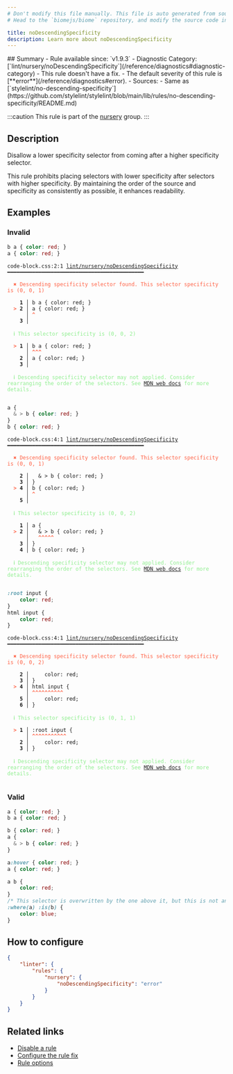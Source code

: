 ```yaml
---
# Don't modify this file manually. This file is auto generated from source, and you will lose your changes next time the website is built.
# Head to the `biomejs/biome` repository, and modify the source code in there.

title: noDescendingSpecificity
description: Learn more about noDescendingSpecificity
---
```


<Tabs>
<TabItem label="CSS" icon="seti:css">
## Summary
- Rule available since: `v1.9.3`
- Diagnostic Category: [`lint/nursery/noDescendingSpecificity`](/reference/diagnostics#diagnostic-category)
- This rule doesn't have a fix.
- The default severity of this rule is [**error**](/reference/diagnostics#error).
- Sources: 
  - Same as [`stylelint/no-descending-specificity`](https://github.com/stylelint/stylelint/blob/main/lib/rules/no-descending-specificity/README.md)

:::caution
This rule is part of the [nursery](/linter/rules/#nursery) group.
:::
## Description
Disallow a lower specificity selector from coming after a higher specificity selector.

This rule prohibits placing selectors with lower specificity after selectors with higher specificity.
By maintaining the order of the source and specificity as consistently as possible, it enhances readability.

## Examples

### Invalid

```css
b a { color: red; }
a { color: red; }
```

<pre class="language-text"><code class="language-text">code-block.css:2:1 <a href="https://biomejs.dev/linter/rules/no-descending-specificity">lint/nursery/noDescendingSpecificity</a> ━━━━━━━━━━━━━━━━━━━━━━━━━━━━━━━━━━━━━━━━━━━━<br /><br />  <strong><span style="color: Tomato;">✖</span></strong> <span style="color: Tomato;">Descending specificity selector found. This selector specificity is (0, 0, 1)</span><br />  <br />    <strong>1 │ </strong>b a &#123; color: red; &#125;<br />  <strong><span style="color: Tomato;">&gt;</span></strong> <strong>2 │ </strong>a &#123; color: red; &#125;<br />   <strong>   │ </strong><strong><span style="color: Tomato;">^</span></strong><br />    <strong>3 │ </strong><br />  <br />  <strong><span style="color: lightgreen;">ℹ</span></strong> <span style="color: lightgreen;">This selector specificity is (0, 0, 2)</span><br />  <br />  <strong><span style="color: Tomato;">&gt;</span></strong> <strong>1 │ </strong>b a &#123; color: red; &#125;<br />   <strong>   │ </strong><strong><span style="color: Tomato;">^</span></strong><strong><span style="color: Tomato;">^</span></strong><strong><span style="color: Tomato;">^</span></strong><br />    <strong>2 │ </strong>a &#123; color: red; &#125;<br />    <strong>3 │ </strong><br />  <br />  <strong><span style="color: lightgreen;">ℹ</span></strong> <span style="color: lightgreen;">Descending specificity selector may not applied. Consider rearranging the order of the selectors. See </span><span style="color: lightgreen;"><a href="https://developer.mozilla.org/en-US/docs/Web/CSS/Specificity">MDN web docs</a></span><span style="color: lightgreen;"> for more details.</span><br />  <br /></code></pre>

```css
a {
  & > b { color: red; }
}
b { color: red; }
```

<pre class="language-text"><code class="language-text">code-block.css:4:1 <a href="https://biomejs.dev/linter/rules/no-descending-specificity">lint/nursery/noDescendingSpecificity</a> ━━━━━━━━━━━━━━━━━━━━━━━━━━━━━━━━━━━━━━━━━━━━<br /><br />  <strong><span style="color: Tomato;">✖</span></strong> <span style="color: Tomato;">Descending specificity selector found. This selector specificity is (0, 0, 1)</span><br />  <br />    <strong>2 │ </strong>  &amp; &gt; b &#123; color: red; &#125;<br />    <strong>3 │ </strong>&#125;<br />  <strong><span style="color: Tomato;">&gt;</span></strong> <strong>4 │ </strong>b &#123; color: red; &#125;<br />   <strong>   │ </strong><strong><span style="color: Tomato;">^</span></strong><br />    <strong>5 │ </strong><br />  <br />  <strong><span style="color: lightgreen;">ℹ</span></strong> <span style="color: lightgreen;">This selector specificity is (0, 0, 2)</span><br />  <br />    <strong>1 │ </strong>a &#123;<br />  <strong><span style="color: Tomato;">&gt;</span></strong> <strong>2 │ </strong>  &amp; &gt; b &#123; color: red; &#125;<br />   <strong>   │ </strong>  <strong><span style="color: Tomato;">^</span></strong><strong><span style="color: Tomato;">^</span></strong><strong><span style="color: Tomato;">^</span></strong><strong><span style="color: Tomato;">^</span></strong><strong><span style="color: Tomato;">^</span></strong><br />    <strong>3 │ </strong>&#125;<br />    <strong>4 │ </strong>b &#123; color: red; &#125;<br />  <br />  <strong><span style="color: lightgreen;">ℹ</span></strong> <span style="color: lightgreen;">Descending specificity selector may not applied. Consider rearranging the order of the selectors. See </span><span style="color: lightgreen;"><a href="https://developer.mozilla.org/en-US/docs/Web/CSS/Specificity">MDN web docs</a></span><span style="color: lightgreen;"> for more details.</span><br />  <br /></code></pre>

```css
:root input {
    color: red;
}
html input {
    color: red;
}
```

<pre class="language-text"><code class="language-text">code-block.css:4:1 <a href="https://biomejs.dev/linter/rules/no-descending-specificity">lint/nursery/noDescendingSpecificity</a> ━━━━━━━━━━━━━━━━━━━━━━━━━━━━━━━━━━━━━━━━━━━━<br /><br />  <strong><span style="color: Tomato;">✖</span></strong> <span style="color: Tomato;">Descending specificity selector found. This selector specificity is (0, 0, 2)</span><br />  <br />    <strong>2 │ </strong>    color: red;<br />    <strong>3 │ </strong>&#125;<br />  <strong><span style="color: Tomato;">&gt;</span></strong> <strong>4 │ </strong>html input &#123;<br />   <strong>   │ </strong><strong><span style="color: Tomato;">^</span></strong><strong><span style="color: Tomato;">^</span></strong><strong><span style="color: Tomato;">^</span></strong><strong><span style="color: Tomato;">^</span></strong><strong><span style="color: Tomato;">^</span></strong><strong><span style="color: Tomato;">^</span></strong><strong><span style="color: Tomato;">^</span></strong><strong><span style="color: Tomato;">^</span></strong><strong><span style="color: Tomato;">^</span></strong><strong><span style="color: Tomato;">^</span></strong><br />    <strong>5 │ </strong>    color: red;<br />    <strong>6 │ </strong>&#125;<br />  <br />  <strong><span style="color: lightgreen;">ℹ</span></strong> <span style="color: lightgreen;">This selector specificity is (0, 1, 1)</span><br />  <br />  <strong><span style="color: Tomato;">&gt;</span></strong> <strong>1 │ </strong>:root input &#123;<br />   <strong>   │ </strong><strong><span style="color: Tomato;">^</span></strong><strong><span style="color: Tomato;">^</span></strong><strong><span style="color: Tomato;">^</span></strong><strong><span style="color: Tomato;">^</span></strong><strong><span style="color: Tomato;">^</span></strong><strong><span style="color: Tomato;">^</span></strong><strong><span style="color: Tomato;">^</span></strong><strong><span style="color: Tomato;">^</span></strong><strong><span style="color: Tomato;">^</span></strong><strong><span style="color: Tomato;">^</span></strong><strong><span style="color: Tomato;">^</span></strong><br />    <strong>2 │ </strong>    color: red;<br />    <strong>3 │ </strong>&#125;<br />  <br />  <strong><span style="color: lightgreen;">ℹ</span></strong> <span style="color: lightgreen;">Descending specificity selector may not applied. Consider rearranging the order of the selectors. See </span><span style="color: lightgreen;"><a href="https://developer.mozilla.org/en-US/docs/Web/CSS/Specificity">MDN web docs</a></span><span style="color: lightgreen;"> for more details.</span><br />  <br /></code></pre>

### Valid

```css
a { color: red; }
b a { color: red; }
```

```css
b { color: red; }
a {
  & > b { color: red; }
}
```

```css
a:hover { color: red; }
a { color: red; }
```

```css
a b {
    color: red;
}
/* This selector is overwritten by the one above it, but this is not an error because the rule only evaluates it as a compound selector */
:where(a) :is(b) {
    color: blue;
}
```

## How to configure
```json title="biome.json"
{
	"linter": {
		"rules": {
			"nursery": {
				"noDescendingSpecificity": "error"
			}
		}
	}
}

```
## Related links

- [Disable a rule](/linter/#disable-a-lint-rule)
- [Configure the rule fix](/linter#configure-the-rule-fix)
- [Rule options](/linter/#rule-options)

</TabItem>
</Tabs>

